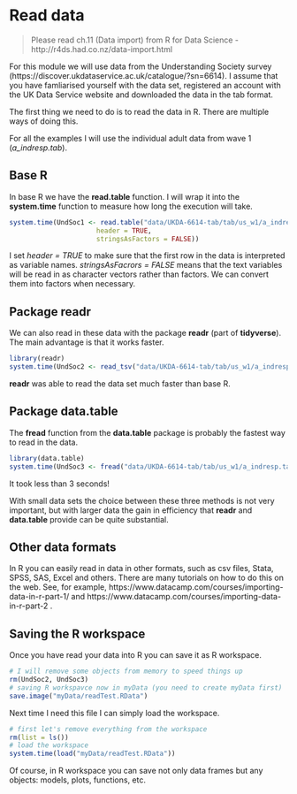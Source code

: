 # Read data {#readdata}

> Please read ch.11 (Data import) from R for Data Science - http://r4ds.had.co.nz/data-import.html

For this module we will use data from the Understanding Society survey (https://discover.ukdataservice.ac.uk/catalogue/?sn=6614). I assume that you have famliarised yourself with the data set, registered an account with the UK Data Service website and downloaded the data in the tab format.

The first thing we need to do is to read the data in R. There are multiple ways of doing this.

For all the examples I will use the individual adult data from wave 1 (*a_indresp.tab*).

## Base R

In base R we have the **read.table** function. I will wrap it into the **system.time** function to measure how long the execution will take.

```r
system.time(UndSoc1 <- read.table("data/UKDA-6614-tab/tab/us_w1/a_indresp.tab",
                      header = TRUE,
                      stringsAsFactors = FALSE))
```

I set *header = TRUE* to make sure that the first row in the data is interpreted as variable names. *stringsAsFacrors = FALSE* means that the text variables will be read in as character vectors rather than factors. We can convert them into factors when necessary.

## Package readr

We can also read in these data with the package **readr** (part of **tidyverse**). The main advantage is that it works faster.

```r
library(readr)
system.time(UndSoc2 <- read_tsv("data/UKDA-6614-tab/tab/us_w1/a_indresp.tab"))
```

**readr** was able to read the data set much faster than base R.

## Package data.table

The **fread** function from the **data.table** package is probably the fastest way to read in the data. 

```r
library(data.table)
system.time(UndSoc3 <- fread("data/UKDA-6614-tab/tab/us_w1/a_indresp.tab"))
```

It took less than 3 seconds!
 
With small data sets the choice between these three methods is not very important, but with larger data the gain in efficiency that **readr** and **data.table** provide can be quite substantial.

## Other data formats

In R you can easily read in data in other formats, such as csv files, Stata, SPSS, SAS, Excel and others. There are many tutorials on how to do this on the web. See, for example, https://www.datacamp.com/courses/importing-data-in-r-part-1/ and https://www.datacamp.com/courses/importing-data-in-r-part-2 .

## Saving the R workspace

Once you have read your data into R you can save it as R workspace.

```r
# I will remove some objects from memory to speed things up
rm(UndSoc2, UndSoc3)
# saving R workspavce now in myData (you need to create myData first)
save.image("myData/readTest.RData")
```

Next time I need this file I can simply load the workspace.

```r
# first let's remove everything from the workspace
rm(list = ls())
# load the workspace
system.time(load("myData/readTest.RData"))
```

Of course, in R workspace you can save not only data frames but any objects: models, plots, functions, etc.



 



